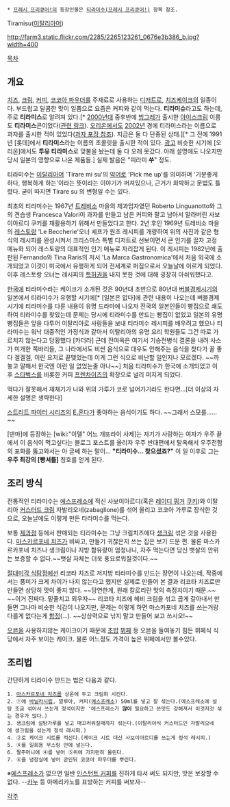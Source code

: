  * [[프레시 프리큐어!]]의 등장인물은 [[티라미수(프레시 프리큐어!)]] 항목 참조.

Tiramisu([[이탈리아어]])

http://farm3.static.flickr.com/2285/2265123261_0676e3b386_b.jpg?width=400

[[목차]]

== 개요 ==
[[치즈]], [[크림]], [[커피]], [[코코아 파우더]]를 주재료로 사용하는 [[디저트]]로, [[치즈케이크]]의 일종이다. 부드럽고 달콤한 맛이 일품으로 요즘은 커피와 같이 먹는다. '''티라미슈'''라고도 하는데, 주로 '''티라미스'''로 알려져 있다.[* [[2000년대]] 중후반에 [[빙그레]]가 출시한 [[아이스크림]] 이름도 '''티라미스'''콘이었다([http://47kg.co.kr/contents/search/index.php?mode=eat&no=5649 관련 링크]). [[오리온]]에서도 [[2002년]] 경에 티라미스라는 이름으로 과자를 출시한 적이 있었다([http://seehint.com/pic/2002%5C2002_04%5C%ED%8B%B0%EB%9D%BC%EB%AF%B8%EC%8A%A4.jpg 과자 포장 참조]). 지금은 둘 다 단종된 상태.][* 그 전에 1991년 [롯데]에서 '''티라미스'''라는 이름의 초콜릿을 출시한 적이 있다. [http://blog.naver.com/dokken0109?Redirect=Log&logNo=220054929216&jumpingVid=E48F33027257E0E3CDDFD2A0111826C28D30 광고] 비슷한 시기에 [오리온]에서도 '''투유 티라미스'''로 맞불을 놨는데 둘 다 오래 못갔다. 아래 설명에도 나오지만 당시 일본의 영향으로 나온 제품들.] 실제 발음은 "띠라미 '''쑤'''" 정도.

티라미수는 [[이탈리아]]어 'Tirare mi su'의 [[약어]]로 'Pick me up'를 의미하며 '기분좋게 하다, 행복하게 하는'이라는 뜻이라는 이야기가 퍼져있으나, 근거가 희박하고 문법도 틀렸다. 굳이 따지면 Tirare su 의 변형일 수는 있다.

최초의 티라미수는 1967년 [[트레비소]] 마을의 제과업자였던 Roberto Linguanotto와 그의 견습생 Francesca Valori이 과자를 만들고 남은 커피와 팔고 남아서 말라버린 사보이아르디 쿠키를 재활용하기 위해서 만들었다고 한다. 2년 후인 1969년 트레비소 마을의 [[레스토랑]] 'Le Beccherie'오너 셰프가 원조 레시피를 개량하여 위의 사진과 같은 형식의 레시피를 완성시켜서 크리스마스 특별 디저트로 선보이면서 큰 인기를 끌자 고정 메뉴화 되어 레스토랑의 대표적인 인기 메뉴로 자리잡게 된다. 이 레시피는 1982년에 출판된 Fernando와 Tina Raris의 저서 'La Marca Gastronomica'에서 처음 외국에 소개되었고 이것이 미국에서 유행하게 되어 전세계로 퍼짐으로서 오늘날에 이르게 되었다. 이후 레스토랑 오너는 레시피의 [[특허권]]을 내지 못한 것에 대해 굉장히 아쉬워했다고.

[[한국]]에 티라미수라는 케이크가 소개된 것은 90년대 초반으로 80년대 [[버블경제]]시기의 일본에서 티라미수가 유행할 시기에[* [일본은 없다]에 관련 내용이 나오는데 버블경제 시기에 티라미수를 다룬 내용이 유명 드라마에 나오자 전국의 일본인들이 빵집으로 쇄도하여 티라미수를 찾았는데 문제는 당시에 티라미수를 만드는 빵집이 없었고 일본의 유명 빵집들은 앞을 다투어 이탈리아로 사람들을 보내 티라미수 레시피를 배우려고 했으나 티라미수는 워낙 대중적인 가정식과 같아서 이탈리아의 유명 요리 학원들도 그건 따로 가르치지 않는다고 당황했다 [카더라] 근데 전여옥은 여기서 기승전병식 결론을 내려 사스가 미개한 쪽바리들, 그 나라에서도 비싼 음식으로 대우도 안해주는 음식을 찾다가 꼴 좋다 겔겔겔, 이란 요지로 끝맺었는데 이게 그런 식으로 비난할 일인지나 모르겠다. ~~까놓고 말해서 한국엔 이런 일 없었는줄 아나~~] 처음 티라미수가 한국에 소개되었고 이후 [[스타벅스]]를 비롯한 커피 [[프렌차이즈]]의 확장으로 널리 퍼지게 되었다. 

먹다가 잘못해서 재채기가 나와 위의 가루가 코로 넘어가기라도 한다면...[더 이상의 자세한 설명은 생략한다]

[[스트리트 파이터 시리즈]]의 [[E.혼다]]가 좋아하는 음식이기도 하다. ~~그래서 스모를……~~

[덴마]에 등장하는 [wiki:"이델" 어느 개또라이 사제]는 자기가 사랑하는 여자가 우주 끝에서 이 음식이 먹고싶다는 블로그 포스트를 올리자 우주 반대편에서 탈옥해서 우주전함의 포화를 뚫고와서는 아 글쎄 하는 말이... '''"티라미수... 찾으셨죠?"''' 이 일 이후로 그는 '''우주 최강의 [빵셔틀]''' 칭호를 얻게 된다.

== 조리 방식 ==
전통적인 티라미수는 [[에스프레소]]에 적신 사보이아르디(혹은 [[레이디 핑거]] [[쿠키]])와 이탈리아 [[커스터드 크림]] 자발리오네(zabaglione)를 섞어 올리고 코코아 가루로 장식한 것으로, 오늘날에도 이렇게 만든 타라미수를 먹는다.

보통 [[제과점]] 등에서 판매되는 티라미수는 그냥 크림치즈에다 [[생크림]] 섞은 것을 사용한다. [[마스카르포네 치즈]]가 비싸고, 만들기 귀찮은지 쓰는 집은 보기 드문 편. 물론 마스카르카포네 치즈나 생크림이나 지방 함유량이 엄청나니, 자주 먹는다면 당신 뱃살의 안위는 보증할 수 없다.~~뱃살 자체는 더욱 풍요로워질것이다.~~

[[절대미각 식탐정]]에선 리코타 치즈로 저지방 티라미수를 만드는 장면이 나오는데, 작중에서는 풍미가 크게 차이가 나지 않는다고 했지만 실제로 만들어 본 결과 리코타 치즈로만 만들면 상당히 맛이 좋지 않다. ~~당연한게, 원래 칼로리란 맛의 측정치이기 때문.~~ ~~이거 진짜다. 밑줄치고 외우자~~ 리코타 치즈에 헤비 크림을 섞고 곱게 갈아내서 만들면 그나마 비슷한 식감이 나오지만, 문제는 이렇게 하면 마스카포네 치즈를 쓰는거랑 다를게 없다는게 [[함정]](…). ~~상상력으로 낚지 말고 만들어 보고 쓰시오!~~

[[오븐]]을 사용하지않는 케이크이기 때문에 [[초밥]] [[뷔페]] 등 오븐을 들여놓기 힘든 뷔페식 식당에서 자주 보이는 케이크. 물론 어느정도 가격이 높은 뷔페에서만 볼수있다.

== 조리법 ==
간단하게 티라미수 만드는 법은 다음과 같다.

 1. [[마스카르포네 치즈]]를 상온에 두고 크림화 시킨다.
 2. ①에 [[바닐라]]시럽, 깔루아, 커피([[에스프레소]]) 50ml를 넣고 잘 섞는다.(에스프레소에 설탕 조금 섞어서 쓰는게 정석이지만 '에스프레소가 '''많이''' 필요하고 쓴맛도 강해져서 이것저것 섞는 경우가 많다.)
 3. 생크림에 설탕가루를 넣고 매끄러워질때까지 섞는다.(이탈리아식 커스터드인 자발리오네에 생크림을 섞는게 정석 레시피.)
 4. ②로 케이크 시트를 적신다.(케이크 시트 대신 사보이아르디를 쓰는게 정석 레시피.)
 5. ④를 일회용 무스링 안에 넣는다.
 6. 짤주머니에 ④를 넣어 ⑤위에 가지런히 올린다.
 7. ⑥을 냉장실에 넣어 굳인뒤 코코아 파우더를 뿌린다.

※[[에스프레소]]가 없으면 일반 [[인스턴트 커피]]를 진하게 타서 써도 되지만, 맛은 보장할 수 없다. --[[카누]] 등 아메리카노를 표방하는 커피를 써보자--

[[각주]]
